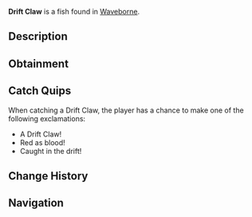 {{FishInfobox
|image          = Drift Claw.png
|rarity         = Common
|sea            = Second Sea
|location       = [[Waveborne]]
|sublocation    = 
|sources        = Fishing Rod
|radar_location = 
|prog_speed     = -5
|xp             = 20
|weather        = Rain
|time           = Night
|season         = Autumn
|bait           = Shrimp
|base_weight    = 120
|base_value     = 40
|weight_range   = 74
|base_chance    = 90
|base_resil     = 65
}}
'''Drift Claw''' is a {{Rarity|Common}} fish found in [[Waveborne]].

== Description ==
{{Description|A darker red fish with vivid bright red accents, lurking like a crimson shadow in the currents.|Bestiary Entry}}

== Obtainment ==
{{Description|It thrives where the cool water runs deep and slow.|Bestiary Hint}}
{{Fish Availability|
Waveborne
|top_rods      = 
Free Spirit Rod\307678.94\199872.57;
Azure Of Lagoon\277484.69\256735.6;
Firefly Rod\250620.85\240380.18;
Astralhook Rod\246236.02\0;
Fang of the Eclipse\246044.44\252758.88;
Plastic Rod\239270.36\201301.61;
Fischer's Rod\242220.2\202421.24;
Lucky Rod\187635.81\189080.41;
Blazebringer Rod\242655.06\251832.63;
Egg Rod\237006.24\237002.23;
Trident Rod\242254.72\199498.13;
Verdant Shear Rod\230439.03\230113.13;
No-Life Rod\203359.44\172767.32;
Ethereal Prism Rod\195479.34\178440.1;
Seraphic Rod\191155.26\157417.44;
Challenger's Rod\189024.74\159339.73;
Depthseeker Rod\185303.23\168930.54;
Avalanche Rod\183363.53\167939.94;
Rod Of The Exalted One\182582.07\158673.3;
Rod Of The Forgotten Fang\182513.66\149108.04;
Volcanic Rod\180965.58\157714.35;
Zeus Rod\180128.59\156984.9;
Rod Of The Depths\179403.44\147119.78;
Steady Rod\149384.03\135361.94
|recommended   = Free Spirit Rod
}}

== Catch Quips ==
When catching a Drift Claw, the player has a chance to make one of the following exclamations:
* A Drift Claw!
* Red as blood!
* Caught in the drift!

== Change History ==
{{Change History|{{subst:Current Version}}}}

== Navigation ==
{{Fish Navbox|Waveborne}}